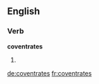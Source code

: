 
==English==

===Verb===
'''coventrates'''

# {{third-person singular of|coventrate}}

[[de:coventrates]]
[[fr:coventrates]]